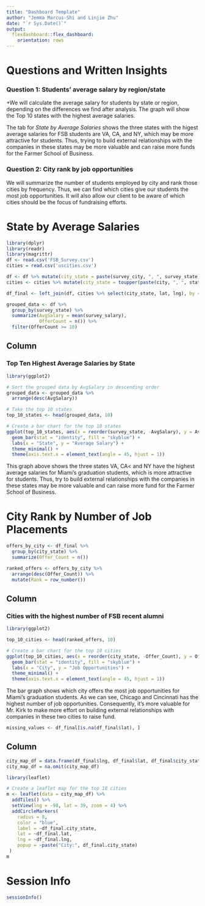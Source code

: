 ```yaml
---
title: "Dashboard Template"
author: "Jemma Marcus-Shi and Linjie Zhu"
date: "`r Sys.Date()`"
output:
  flexdashboard::flex_dashboard:
    orientation: rows
---
```


# Questions and Written Insights 

### Question 1: Students' average salary by region/state

+We will calculate the average salary for students by state or region, depending on the differences we find after analysis. The graph will show the Top 10 states with the highest average salaries.

The tab for *State by Average Salaries* shows the three states with the higest average salaries for FSB students are VA, CA, and NY, which may be more attractive for students. Thus, trying to build external relationships with the companies in these states may be more valuable and can raise more funds for the Farmer School of Business.

### Question 2: City rank by job opportunities

We will summarize the number of students employed by city and rank those cities by frequency. Thus, we can find which cities give our students the most job opportunities. It will also allow our client to be aware of which cities should be the focus of fundraising efforts. 

# State by Average Salaries {data-orientation="columns"}

```r
library(dplyr)
library(readr)
library(magrittr)
df <- read.csv('FSB_Survey.csv')
cities = read.csv('uscities.csv')
```

```r
df <- df %>% mutate(city_state = paste(survey_city, ", ", survey_state))
cities <- cities %>% mutate(city_state = toupper(paste(city, ", ", state_id)))
```

```r
df_final <- left_join(df, cities %>% select(city_state, lat, lng), by = "city_state")
```

```r
grouped_data <- df %>%
  group_by(survey_state) %>% 
  summarize(AvgSalary = mean(survey_salary),
            OfferCount = n()) %>%  
  filter(OfferCount >= 10) 
```


## Column {data-width="400"}

### Top Ten Highest Average Salaries by State

```r
library(ggplot2)

# Sort the grouped data by AvgSalary in descending order
grouped_data <- grouped_data %>%
  arrange(desc(AvgSalary))

# Take the top 10 states
top_10_states <- head(grouped_data, 10)

# Create a bar chart for the top 10 states
ggplot(top_10_states, aes(x = reorder(survey_state, -AvgSalary), y = AvgSalary)) +
  geom_bar(stat = "identity", fill = "skyblue") +
  labs(x = "State", y = "Average Salary") +
  theme_minimal() +
  theme(axis.text.x = element_text(angle = 45, hjust = 1))
```
This graph above shows the three states VA, CA< and NY have the highest average salaries for Miami's graduation students, which is more attractive for students. Thus, try to build external relationships with the companies in these states may be more valuable and can raise more fund for the Farmer School of Business.

# City Rank by Number of Job Placements {data-orientation="columns"}

```r
offers_by_city <- df_final %>%
  group_by(city_state) %>%  
  summarize(Offer_Count = n())

ranked_offers <- offers_by_city %>%
  arrange(desc(Offer_Count)) %>%
  mutate(Rank = row_number())
```

## Column {data-width="400"}

### Cities with the highest number of FSB recent alumni

```r
library(ggplot2)

top_10_cities <- head(ranked_offers, 10)

# Create a bar chart for the top 10 cities
ggplot(top_10_cities, aes(x = reorder(city_state, -Offer_Count), y = Offer_Count)) +
  geom_bar(stat = "identity", fill = "skyblue") +
  labs(x = "City", y = "Job Opportunities") +
  theme_minimal() +
  theme(axis.text.x = element_text(angle = 45, hjust = 1))
```
The bar graph shows which city offers the most job opportunities for Miami's graduation students. As we can see, Chicago and Cincinnati has the highest number of job opportunities. Consequently, it's more valuable for Mr. Kirk to make more effort on building external relationships with companies in these two cities to raise fund.

```r
missing_values <- df_final[is.na(df_final$lat), ]
```


## Column {data-width="400"}
```r
city_map_df = data.frame(df_final$lng, df_final$lat, df_final$city_state)
city_map_df = na.omit(city_map_df)
```

```r
library(leaflet)

# Create a leaflet map for the top 10 cities
m <- leaflet(data = city_map_df) %>%
  addTiles() %>%
  setView(lng = -98, lat = 39, zoom = 4) %>%
  addCircleMarkers(
    radius = 8,
    color = "blue",
    label = ~df_final.city_state,
    lat = ~df_final.lat,
    lng = ~df_final.lng,
    popup = ~paste("City:", df_final.city_state)
 )
m
```

# Session Info {data-orientation="columns"}

```r
sessionInfo()
```

